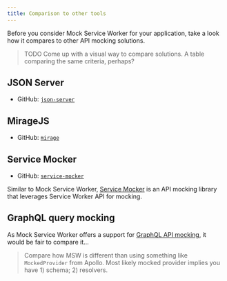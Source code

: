 ```yaml
---
title: Comparison to other tools
---
```


Before you consider Mock Service Worker for your application, take a look how it compares to other API mocking solutions.

> TODO Come up with a visual way to compare solutions. A table comparing the same criteria, perhaps?

## JSON Server

- GitHub: [`json-server`](https://github.com/typicode/json-server)

## MirageJS

- GitHub: [`mirage`](https://github.com/miragejs/miragejs)

## Service Mocker

- GitHub: [`service-mocker`](https://github.com/service-mocker/service-mocker/)

Similar to Mock Service Worker, [Service Mocker](https://service-mocker.js.org/#/) is an API mocking library that leverages Service Worker API for mocking.

## GraphQL query mocking

As Mock Service Worker offers a support for [GraphQL API mocking](/docs/tutorials/mocking-graphql-api), it would be fair to compare it...

> Compare how MSW is different than using something like `MockedProvider` from Apollo. Most likely mocked provider implies you have 1) schema; 2) resolvers.
